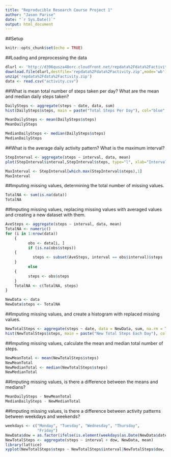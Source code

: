 ---
title: "Reproducible Research Course Project 1"
author: "Jason Parise"
date: "`r Sys.Date()`"
output: html_document
---

##Setup
```{r setup}
knitr::opts_chunk$set(echo = TRUE)
```

##Loading and preprocessing the data
```{r Loading and preprocessing the data, echo=TRUE}
dlurl <- 'http://d396qusza40orc.cloudfront.net/repdata%2Fdata%2Factivity.zip'
download.file(dlurl,destfile='repdata%2Fdata%2Factivity.zip',mode='wb')
unzip('repdata%2Fdata%2Factivity.zip')
data <- read.csv("activity.csv")
```

##What is mean total number of steps taken per day? What are the mean and median daily steps taken?
```{r What is mean total number of steps taken per day, echo=TRUE}
DailySteps <- aggregate(steps ~ date, data, sum)
hist(DailySteps$steps, main = paste("Total Steps Per Day"), col="blue",xlab="Number of Steps")

MeanDailySteps <- mean(DailySteps$steps)
MeanDailySteps

MedianDailySteps <- median(DailySteps$steps)
MedianDailySteps
```

##What is the average daily activity pattern? What is the maximum interval?
```{r What is the average daily activity pattern, echo=TRUE}
StepInterval <- aggregate(steps ~ interval, data, mean)
plot(StepInterval$interval,StepInterval$steps, type="l", xlab="Interval", ylab="Number of Steps",main="Average Number of Steps by Interval")

MaxInterval <- StepInterval[which.max(StepInterval$steps),1]
MaxInterval
```

##Imputing missing values, determining the total number of missing values.
```{r Total number of missing values, echo=TRUE}
TotalNA <- sum(is.na(data))
TotalNA
```

##Imputing missing values, replacing missing values with averaged values and creating a new dataset with them.
```{r Replacing missing values, echo=TRUE}
AveSteps <- aggregate(steps ~ interval, data, mean)
TotalNA <- numeric()
for (i in 1:nrow(data)) 
    {
          obs <- data[i, ]
          if (is.na(obs$steps)) 
    {
            steps <- subset(AveSteps, interval == obs$interval)$steps
    } 
          else 
    {
          steps <- obs$steps
    }
    TotalNA <- c(TotalNA, steps)
}

NewData <- data
NewData$steps <- TotalNA
```

##Imputing missing values, and create a histogram with replaced missing values.
```{r Imputed histogram, echo=TRUE}
NewTotalSteps <- aggregate(steps ~ date, data = NewData, sum, na.rm = TRUE)
hist(NewTotalSteps$steps, main = paste("New Total Steps Each Day"), col="blue", xlab="Number of Steps")
```

##Imputing missing values, calculate the mean and median total number of steps.
```{r Mean and median of imputed values, echo=TRUE}
NewMeanTotal <- mean(NewTotalSteps$steps)
NewMeanTotal
NewMedianTotal <- median(NewTotalSteps$steps)
NewMedianTotal
```

##Imputing missing values, is there a difference between the means and medians?
```{r Difference between mean and median values after imputation, echo=TRUE}
MeanDailySteps - NewMeanTotal
MedianDailySteps - NewMedianTotal
```

##Imputing missing values, is there a difference between activity patterns between weekdays and weekends?
```{r Difference between weekday and weekend values, echo=TRUE}
weekdays <- c("Monday", "Tuesday", "Wednesday", "Thursday", 
              "Friday")
NewData$dow = as.factor(ifelse(is.element(weekdays(as.Date(NewData$date)),weekdays), "Weekday", "Weekend"))
NewTotalSteps <- aggregate(steps ~ interval + dow, NewData, mean)
library(lattice)
xyplot(NewTotalSteps$steps ~ NewTotalSteps$interval|NewTotalSteps$dow, main="Average Steps per Day",xlab="Interval", ylab="Steps",layout=c(1,2), type="l")
```
